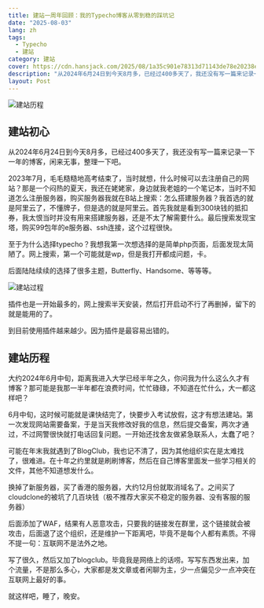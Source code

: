 ```yaml
---
title: 建站一周年回顾：我的Typecho博客从零到稳的踩坑记
date: "2025-08-03"
lang: zh
tags:
  - Typecho
  - 建站
category: 建站
cover: https://cdn.hansjack.com/2025/08/1a35c901e78313d71143de78e20238eb.webp
description: "从2024年6月24日到今天8月多，已经过400多天了，我还没有写一篇来记录一下一年的博客，闲来无事，整理一下吧。"
layout: Post
---
```



<Image
  src="https://cdn.hansjack.com/2025/08/1a35c901e78313d71143de78e20238eb.webp"
  alt="建站历程"
  width={800}
  height={600}
  isArticleImage={true}
/>

## 建站初心

从2024年6月24日到今天8月多，已经过400多天了，我还没有写一篇来记录一下一年的博客，闲来无事，整理一下吧。

2023年7月，毛毛糙糙地高考结束了，当时就想，什么时候可以去注册自己的网站？那是一个闷热的夏天，我还在姥姥家，身边就我老姐的一个笔记本，当时不知道怎么注册服务器，购买服务器我就在B站上搜索：怎么搭建服务器？我首选的就是阿里云了，不懂牌子，但是选的就是阿里云。首先我就是看到300块钱的抵扣券，我太恨当时并没有用来搭建服务器，还是不太了解需要什么。最后搜索发现宝塔，购买99包年的e服务器、ssh连接，这个过程很快。

至于为什么选择typecho？我想我第一次想选择的是简单php页面，后面发现太简陋了。网上搜索，第一个可能就是wp，但是我打开都成问题，卡。

后面陆陆续续的选择了很多主题，Butterfly、Handsome、等等等。
 
<Image
  src="https://cdn.hansjack.com/2025/08/1a35c901e78313d71143de78e20238eb.webp"
  alt="建站过程"
  width={800}
  height={600}
  isArticleImage={true}
/>
 
插件也是一开始最多的，网上搜索半天安装，然后打开启动不行了再删掉，留下的就是能用的了。

到目前使用插件越来越少。因为插件是最容易出错的。

## 建站历程

大约2024年6月中旬，距离我进入大学已经半年之久，你问我为什么这么久才有博客？那可能是我那一半年都在浪费时间，忙忙碌碌，不知道在忙什么，大一都这样吧？

6月中旬，这时候可能就是课快结完了，快要步入考试放假，这才有想法建站。第一次发现网站需要备案，于是当天我修改好我的信息，然后提交备案，两次才通过，不过网警很快就打电话回复问题。一开始还找舍友做紧急联系人，太蠢了吧？

可能在年末我就遇到了BlogClub，我也记不清了，因为其他组织实在是太难找了，很难进。在十年之约里就是刷刷博客，然后在自己博客里面发一些学习相关的文件，其他不知道想发什么。

换掉了新服务器，买了香港的服务器，大约12月份就取消域名了。之间买了cloudclone的被坑了几百块钱（极不推荐大家买不稳定的服务器、没有客服的服务器）

后面添加了WAF，结果有人恶意攻击，只要我的链接发在群里，这个链接就会被攻击，后面退了这个组织，还是维护一下距离吧，毕竟不是每个人都有素质。不得不提一句：互联网不是法外之地。

写了很久，然后又加了blogclub。毕竟我是网络上的话唠。写写东西发出来，加个流量，不是那么多心，大家都是发文章或者闲聊为主，少一点偏见少一点冲突在互联网上最好的事。

就这样吧，睡了，晚安。